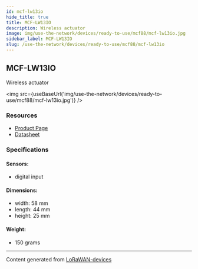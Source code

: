 ```yaml
---
id: mcf-lw13io
hide_title: true
title: MCF-LW13IO
description: Wireless actuator
image: img/use-the-network/devices/ready-to-use/mcf88/mcf-lw13io.jpg
sidebar_label: MCF-LW13IO
slug: /use-the-network/devices/ready-to-use/mcf88/mcf-lw13io
---
```



## MCF-LW13IO

Wireless actuator

<img src={useBaseUrl('img/use-the-network/devices/ready-to-use/mcf88/mcf-lw13io.jpg')} />

### Resources

- [Product Page](https://www.mcf88.it/prodotto/mcf-lw13io/)
- [Datasheet](https://www.mcf88.it/wp-content/uploads/2020/07/MCF-LW13IO.pdf)

### Specifications

#### Sensors:

- digital input

#### Dimensions:

- width: 58 mm
- length: 44 mm
- height: 25 mm

#### Weight:

- 150 grams

---

Content generated from [LoRaWAN-devices](https://github.com/TheThingsNetwork/lorawan-devices)
